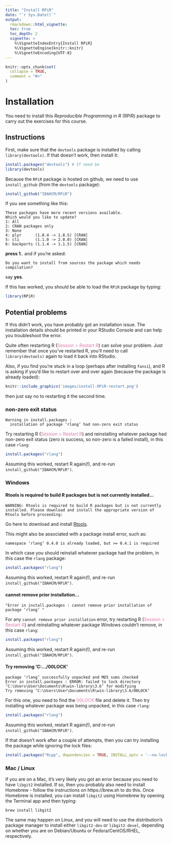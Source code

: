 ```yaml
---
title: "Install RPiR"
date: "`r Sys.Date()`"
output:
  rmarkdown::html_vignette:
  toc: true
  toc_depth: 2
  vignette: >
    %\VignetteIndexEntry{Install RPiR}
    %\VignetteEngine{knitr::knitr}
    %\VignetteEncoding{UTF-8}
---
```


```r
knitr::opts_chunk$set(
  collapse = TRUE,
  comment = "#>"
)
```

# Installation

You need to install this *Reproducible Programming in R* (RPiR) package to carry
out the exercises for this course.

## Instructions

First, make sure that the `devtools` package is installed by
calling `library(devtools)`. If that doesn't work, then install it:

```r
install.packages("devtools") # If need be
library(devtools)
```

Because the `RPiR` package is hosted on github, we need to use `install_github`
(from the `devtools` package):

```r
install_github("IBAHCM/RPiR")
```

If you see something like this:

```
These packages have more recent versions available.
Which would you like to update?
1: All                              
2: CRAN packages only               
3: None                             
4: plyr      (1.8.4 -> 1.8.5) [CRAN]
5: cli       (1.1.0 -> 2.0.0) [CRAN]
6: backports (1.1.4 -> 1.1.5) [CRAN]
```

**press 1**.. and if you're asked:

```
Do you want to install from sources the package which needs compilation?
```

say **yes**.

If this has worked, you should be able to load the `RPiR` package by typing:

```r
library(RPiR)
```

## Potential problems

If this didn't work, you have probably got an installation issue. The 
installation details should be printed in your RStudio Console and can help 
you troubleshoot the error. 

Quite often restarting R 
(<span style="color: #de77ae;">Session > Restart R</span>) can solve your 
problem. Just remember that once you've restarted R, you'll need to call 
`library(devtools)` again to load it back into RStudio.

Also, if you find you're stuck in a loop (perhaps after installing `fansi`), 
and R is asking if you'd like to restart over and over again (because the 
package is already loaded):

```r
knitr::include_graphics('images/install-RPiR-restart.png')
```

then just say no to restarting it the second time. 

### non-zero exit status

```
Warning in install.packages :
  installation of package ‘rlang’ had non-zero exit status
```

Try restarting R (<span style="color: #de77ae;">Session > Restart R</span>) and
reinstalling whatever package had non-zero exit status (zero is success, so 
non-zero is a failed install), in this case `rlang`:

```r
install.packages("rlang")
```

Assuming this worked, restart R again(!), and re-run `install_github("IBAHCM/RPiR")`.

### Windows

#### Rtools is required to build R packages but is not currently installed...

```
WARNING: Rtools is required to build R packages but is not currently installed. Please download and install the appropriate version of Rtools before proceeding:
```

Go here to download and install 
[Rtools](https://cran.r-project.org/bin/windows/Rtools/). 

This might also be associated with a package install error, such as:

```
namespace ‘rlang’ 0.4.0 is already loaded, but >= 0.4.1 is required
```

In which case you should reinstall whatever package had the problem,
in this case the `rlang` package:

```r
install.packages("rlang")
```

Assuming this worked, restart R again(!), and re-run `install_github("IBAHCM/RPiR")`.

#### cannot remove prior installation...

```
"Error in install.packages : cannot remove prior installation of package ‘rlang’ "
```

For any `cannot remove prior installation` error, try restarting R 
(<span style="color: #de77ae;">Session > Restart R</span>) and
reinstalling whatever package Windows couldn't remove, in this case `rlang`:

```r
install.packages("rlang")
```

Assuming this worked, restart R again(!), and re-run `install_github("IBAHCM/RPiR")`.

#### Try removing ‘C:\.../00LOCK’

```
package ‘rlang’ successfully unpacked and MD5 sums checked
Error in install.packages : ERROR: failed to lock directory ‘C:\Users\User\Documents\R\win-library\3.6’ for modifying
Try removing ‘C:\Users\User\Documents\R\win-library\3.6/00LOCK’
```

For this one, you need to find the <span style="color: #de77ae;">00LOCK</span> 
file and delete it. Then try installing whatever package was being unpacked, 
in this case `rlang`:

```r
install.packages("rlang")
```

Assuming this worked, restart R again(!), and re-run `install_github("IBAHCM/RPiR")`.

If that doesn't work after a couple of attempts, then you can try installing the package while ignoring the lock files:

```r
install.packages("Rcpp", dependencies = TRUE, INSTALL_opts = '--no-lock')
```

### Mac / Linux

If you are on a Mac, it's very
likely you got an error because you need to have `libgit2` installed. If so,
then you probably also need to install Homebrew - follow the instructions on
https://brew.sh to do this. Once Homebrew is installed, you can
install `libgit2` using Homebrew by opening the Terminal app and then typing:

```
brew install libgit2
```

The same may happen on Linux, and you will need to use the distribution's
package manager to install either `libgit2-dev` or `libgit2-devel`, depending
on whether you are on Debian/Ubuntu or Fedora/CentOS/RHEL, respectively.
